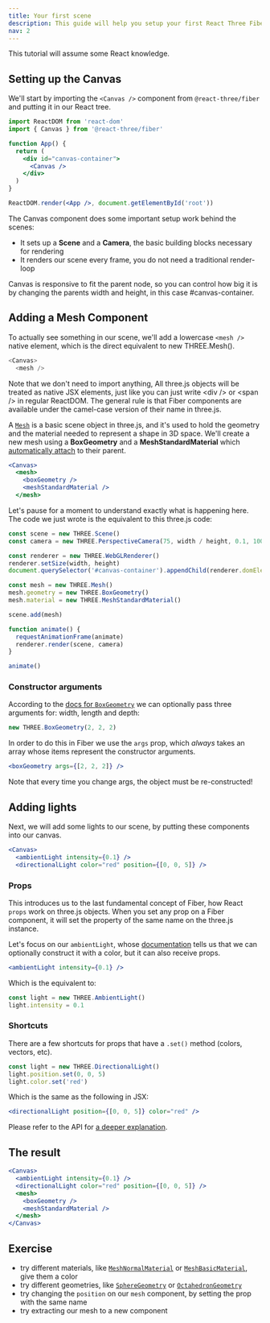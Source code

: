 ```yaml
---
title: Your first scene
description: This guide will help you setup your first React Three Fiber scene and introduce you to its core concepts.
nav: 2
---
```


This tutorial will assume some React knowledge.

## Setting up the Canvas

We'll start by importing the `<Canvas />` component from `@react-three/fiber` and putting it in our React tree.

```jsx
import ReactDOM from 'react-dom'
import { Canvas } from '@react-three/fiber'

function App() {
  return (
    <div id="canvas-container">
      <Canvas />
    </div>
  )
}

ReactDOM.render(<App />, document.getElementById('root'))
```

The Canvas component does some important setup work behind the scenes:

- It sets up a **Scene** and a **Camera**, the basic building blocks necessary for rendering
- It renders our scene every frame, you do not need a traditional render-loop

<Hint>
  Canvas is responsive to fit the parent node, so you can control how big it is by changing the
  parents width and height, in this case #canvas-container.
</Hint>

## Adding a Mesh Component

To actually see something in our scene, we'll add a lowercase `<mesh />` native element, which is the direct equivalent to new THREE.Mesh().

```js
<Canvas>
  <mesh />
```

<Hint>
  Note that we don't need to import anything, All three.js objects will be treated as native JSX
  elements, just like you can just write &lt;div /&gt; or &lt;span /&gt; in regular ReactDOM. The
  general rule is that Fiber components are available under the camel-case version of their name in
  three.js.
</Hint>

A [`Mesh`](https://threejs.org/docs/#api/en/objects/Mesh) is a basic scene object in three.js, and it's used to hold the geometry and the material needed to represent a shape in 3D space.
We'll create a new mesh using a **BoxGeometry** and a **MeshStandardMaterial** which [automatically attach](https://docs.pmnd.rs/react-three-fiber/API/objects#dealing-with-objects-that-are-normally-not-part-of-the-scene-and-attaching) to their parent.

```jsx
<Canvas>
  <mesh>
    <boxGeometry />
    <meshStandardMaterial />
  </mesh>
```

Let's pause for a moment to understand exactly what is happening here. The code we just wrote is the equivalent to this three.js code:

```jsx
const scene = new THREE.Scene()
const camera = new THREE.PerspectiveCamera(75, width / height, 0.1, 1000)

const renderer = new THREE.WebGLRenderer()
renderer.setSize(width, height)
document.querySelector('#canvas-container').appendChild(renderer.domElement)

const mesh = new THREE.Mesh()
mesh.geometry = new THREE.BoxGeometry()
mesh.material = new THREE.MeshStandardMaterial()

scene.add(mesh)

function animate() {
  requestAnimationFrame(animate)
  renderer.render(scene, camera)
}

animate()
```

### Constructor arguments

According to the [docs for `BoxGeometry`](https://threejs.org/docs/#api/en/geometries/BoxGeometry) we can optionally pass three arguments for: width, length and depth:

```js
new THREE.BoxGeometry(2, 2, 2)
```

In order to do this in Fiber we use the `args` prop, which _always_ takes an array whose items represent the constructor arguments.

```jsx
<boxGeometry args={[2, 2, 2]} />
```

<Hint>Note that every time you change args, the object must be re-constructed!</Hint>

## Adding lights

Next, we will add some lights to our scene, by putting these components into our canvas.

```jsx
<Canvas>
  <ambientLight intensity={0.1} />
  <directionalLight color="red" position={[0, 0, 5]} />
```

### Props

This introduces us to the last fundamental concept of Fiber, how React `props` work on three.js objects. When you set any prop on a Fiber component, it will set the property of the same name on the three.js instance.

Let's focus on our `ambientLight`, whose [documentation](https://threejs.org/docs/#api/en/lights/AmbientLight) tells us that we can optionally construct it with a color, but it can also receive props.

```jsx
<ambientLight intensity={0.1} />
```

Which is the equivalent to:

```jsx
const light = new THREE.AmbientLight()
light.intensity = 0.1
```

### Shortcuts

There are a few shortcuts for props that have a `.set()` method (colors, vectors, etc).

```jsx
const light = new THREE.DirectionalLight()
light.position.set(0, 0, 5)
light.color.set('red')
```

Which is the same as the following in JSX:

```jsx
<directionalLight position={[0, 0, 5]} color="red" />
```

Please refer to the API for [a deeper explanation](/react-three-fiber/API/objects).

## The result

```jsx
<Canvas>
  <ambientLight intensity={0.1} />
  <directionalLight color="red" position={[0, 0, 5]} />
  <mesh>
    <boxGeometry />
    <meshStandardMaterial />
  </mesh>
</Canvas>
```

<Codesandbox id="12q81" />

## Exercise

- try different materials, like [`MeshNormalMaterial`](https://threejs.org/docs/#api/en/materials/MeshNormalMaterial) or [`MeshBasicMaterial`](https://threejs.org/docs/#api/en/materials/MeshBasicMaterial), give them a color
- try different geometries, like [`SphereGeometry`](https://threejs.org/docs/#api/en/geometries/SphereGeometry) or [`OctahedronGeometry`](https://threejs.org/docs/#api/en/geometries/OctahedronGeometry)
- try changing the `position` on our `mesh` component, by setting the prop with the same name
- try extracting our mesh to a new component
